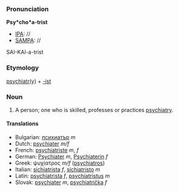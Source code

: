 ===Pronunciation===

'''Psy*cho*a-trist'''
*[[IPA]]: //
*[[SAMPA]]: //
SAI-KAI-a-trist
===Etymology===

[[psychiatry|psychiatr(y)]] + [[-ist]]

=== Noun ===

#A person; one who is skilled, professes or practices [[psychiatry]]. 

====Translations====

*Bulgarian: [[психиатър]] ''m''
*Dutch: [[psychiater]] ''m/f''
*French: [[psychiatriste]] ''m'', ''f''
*German: [[Psychiater]] ''m'', [[Psychiaterin]] ''f''
*Greek: ψυχίατρος ''m/f'' ([[psychiatros]])
*Italian: [[sichiatrista]] ''f'', [[sichiatristo]] ''m''
*Latin: [[psychiatrista]] ''f'', [[psychiatristus]] ''m''
*Slovak: [[psychiater]] ''m'', [[psychiatrička]] ''f''